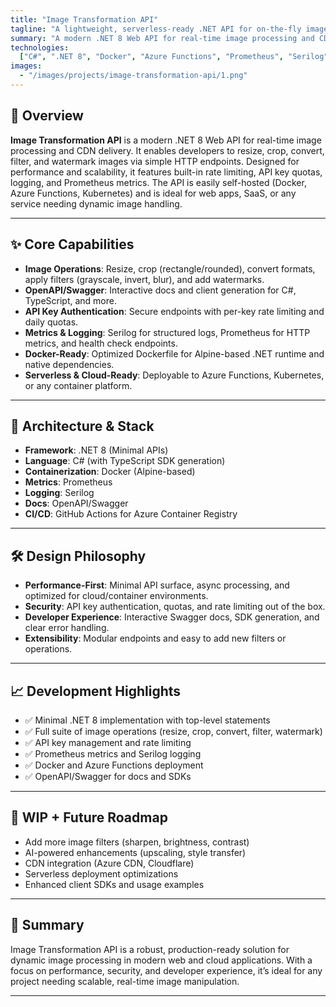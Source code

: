```yaml
---
title: "Image Transformation API"
tagline: "A lightweight, serverless-ready .NET API for on-the-fly image manipulation."
summary: "A modern .NET 8 Web API for real-time image processing and CDN delivery."
technologies:
  ["C#", ".NET 8", "Docker", "Azure Functions", "Prometheus", "Serilog"]
images:
  - "/images/projects/image-transformation-api/1.png"
---
```


<ProjectHero
  title="Image Transformation API"
  subtitle="A lightweight, serverless-ready .NET API for on-the-fly image manipulation."
/>

## 🧠 Overview

**Image Transformation API** is a modern .NET 8 Web API for real-time image processing and CDN delivery. It enables developers to resize, crop, convert, filter, and watermark images via simple HTTP endpoints. Designed for performance and scalability, it features built-in rate limiting, API key quotas, logging, and Prometheus metrics. The API is easily self-hosted (Docker, Azure Functions, Kubernetes) and is ideal for web apps, SaaS, or any service needing dynamic image handling.

---

## ✨ Core Capabilities

- **Image Operations**: Resize, crop (rectangle/rounded), convert formats, apply filters (grayscale, invert, blur), and add watermarks.
- **OpenAPI/Swagger**: Interactive docs and client generation for C#, TypeScript, and more.
- **API Key Authentication**: Secure endpoints with per-key rate limiting and daily quotas.
- **Metrics & Logging**: Serilog for structured logs, Prometheus for HTTP metrics, and health check endpoints.
- **Docker-Ready**: Optimized Dockerfile for Alpine-based .NET runtime and native dependencies.
- **Serverless & Cloud-Ready**: Deployable to Azure Functions, Kubernetes, or any container platform.

---

## 🧱 Architecture & Stack

- **Framework**: .NET 8 (Minimal APIs)
- **Language**: C# (with TypeScript SDK generation)
- **Containerization**: Docker (Alpine-based)
- **Metrics**: Prometheus
- **Logging**: Serilog
- **Docs**: OpenAPI/Swagger
- **CI/CD**: GitHub Actions for Azure Container Registry

---

## 🛠️ Design Philosophy

- **Performance-First**: Minimal API surface, async processing, and optimized for cloud/container environments.
- **Security**: API key authentication, quotas, and rate limiting out of the box.
- **Developer Experience**: Interactive Swagger docs, SDK generation, and clear error handling.
- **Extensibility**: Modular endpoints and easy to add new filters or operations.

---

## 📈 Development Highlights

- ✅ Minimal .NET 8 implementation with top-level statements
- ✅ Full suite of image operations (resize, crop, convert, filter, watermark)
- ✅ API key management and rate limiting
- ✅ Prometheus metrics and Serilog logging
- ✅ Docker and Azure Functions deployment
- ✅ OpenAPI/Swagger for docs and SDKs

---

## 🚧 WIP + Future Roadmap

- Add more image filters (sharpen, brightness, contrast)
- AI-powered enhancements (upscaling, style transfer)
- CDN integration (Azure CDN, Cloudflare)
- Serverless deployment optimizations
- Enhanced client SDKs and usage examples

---

## 🔗 Summary

Image Transformation API is a robust, production-ready solution for dynamic image processing in modern web and cloud applications. With a focus on performance, security, and developer experience, it’s ideal for any project needing scalable, real-time image manipulation.

---

<ComponentShowcase title="Related Projects">
  <ProjectCard title="Portfolio Next.js" slug="portfolio-nextjs" />
  <ProjectCard title="CTGen" slug="ctgen" />
</ComponentShowcase>
